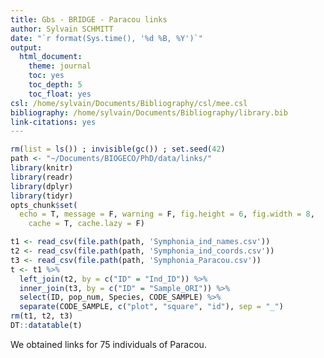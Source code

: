 ```yaml
---
title: Gbs - BRIDGE - Paracou links
author: Sylvain SCHMITT
date: "`r format(Sys.time(), '%d %B, %Y')`"
output:
  html_document:
    theme: journal
    toc: yes
    toc_depth: 5
    toc_float: yes
csl: /home/sylvain/Documents/Bibliography/csl/mee.csl
bibliography: /home/sylvain/Documents/Bibliography/library.bib
link-citations: yes
---
```



```r
rm(list = ls()) ; invisible(gc()) ; set.seed(42)
path <- "~/Documents/BIOGECO/PhD/data/links/"
library(knitr)
library(readr)
library(dplyr)
library(tidyr)
opts_chunk$set(
  echo = T, message = F, warning = F, fig.height = 6, fig.width = 8,
    cache = T, cache.lazy = F)
```

```r
t1 <- read_csv(file.path(path, 'Symphonia_ind_names.csv'))
t2 <- read_csv(file.path(path, 'Symphonia_ind_coords.csv'))
t3 <- read_csv(file.path(path, 'Symphonia_Paracou.csv'))
t <- t1 %>% 
  left_join(t2, by = c("ID" = "Ind_ID")) %>% 
  inner_join(t3, by = c("ID" = "Sample_ORI")) %>% 
  select(ID, pop_num, Species, CODE_SAMPLE) %>% 
  separate(CODE_SAMPLE, c("plot", "square", "id"), sep = "_")
rm(t1, t2, t3)
DT::datatable(t)
```

We obtained links for 75 individuals of Paracou.
